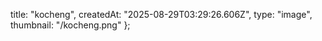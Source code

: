 
  title: "kocheng",
  createdAt: "2025-08-29T03:29:26.606Z",
  type: "image",
  thumbnail: "/kocheng.png"
};


